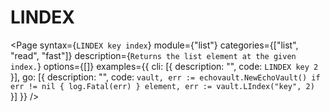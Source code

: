 # LINDEX

<Page 
  syntax={`LINDEX key index`}
  module={"list"}
  categories={["list", "read", "fast"]}
  description={`Returns the list element at the given index.`}
  options={[]}
  examples={{
    cli: [{ description: "", code: `LINDEX key 2` }],
    go: [{
      description: "",
      code: `vault, err := echovault.NewEchoVault()
if err != nil {
  log.Fatal(err)
}
element, err := vault.LIndex("key", 2)
`
    }]
  }}
/>